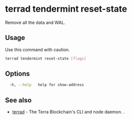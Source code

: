 
# terrad tendermint reset-state

Remove all the data and WAL. 

## Usage

<Admonition type="caution">

Use this command with caution. 

</Admonition>

```sh Terrad
terrad tendermint reset-state [flags]
```

## Options

```sh Terrad
  -h, --help   help for show-address
```

## See also

* [terrad](../terrad.mdx)	 - The Terra Blockchain's CLI and node daemon. . 


